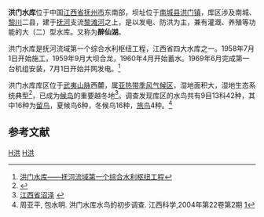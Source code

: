 {{Infobox Reservoir | 
|name                     = 洪门水库
|nickname                 = 醉仙湖
|image                    = 
|image_caption            = 
|map                      = 
|map_caption              = 
|pushpin_map              = China Jiangxi
|pushpin_map_caption      = 洪门水库在中国的位置
|code                     = BFH11001381
|class                    = 大（一）型[[水库|水库]]
|location_of_reservoir    = [[江西省|江西省]][[抚州市|抚州市]][[南城县|南城县]]、[[黎川县|黎川县]]
|location_of_dam          = 南城县[[洪门镇_(南城县)|洪门镇]]
|inflow                   = [[黎滩河|黎滩河]]、[[龙安河|龙安河]]、[[资福河|资福河]]
|outflow                  = 黎滩河
|catchment_area           = 2376
|reservoir_area           = 69.58
|mean_depth               = 7.79
|maximum_depth            = 
|elevation_of_water       = 100.2
|water_quality            = Ⅲ类
|maximum_storage_capacity = 12.16亿
|normal_storage_capacity  = 5.418亿
|dead_storage_capacity    = 1.68亿
|type_of_dam              = 粘土心墙风化土坝壳料土坝
|elevation_of_dam         = 107.5
|height_of_dam            = 38.7
|length_of_dam            = 261
|width_of_dam             = 5
|installed_capacity       = 5×8400千瓦
|start                    = 1958年7月1日
|complete                 = 1969年6月
|cost                     = 7185万元
|emigrate                 = 26905人
|latd              = 27
|latm              = 29
|lats              = 17
|latNS             = N
|longd             = 116
|longm             = 43
|longs             = 08
|longEW            = E
|website           = 
|footnotes         = 资料来源：<ref>[http://www.fzsz168.com/showszyj.asp?cat_id=44&art_id=485 抚州史志网]{{dead link|date=2018年3月 |bot=InternetArchiveBot |fix-attempted=yes }}</ref><ref>http://www.jxsl.gov.cn/upload//20090429040716281.doc{{dead link|date=2018年1月 |bot=InternetArchiveBot |fix-attempted=yes }}</ref><ref>{{cite journal |title=洪门水电站主坝坝基F11断层运行性态分析和评价 |author=郭文泉，江桂荣 |journal=大坝与安全 |year=2008 |volume= |issue=2 |url=http://www.cqvip.com/qk/90668x/2008002/27562579.html }}</ref>
}}
<mapframe latitude="27.4472" longitude="116.7865" zoom="11" width="280" height="300" align="right" />
'''洪门水库'''位于中国[[江西省|江西省]][[抚州市|抚州市]]东南部，坝址位于[[南城县|南城县]][[洪门镇_(南城县)|洪门镇]]，库区涉及南城、[[黎川|黎川]]二县，建于[[抚河|抚河]]支流[[黎滩河|黎滩河]]之上，是以发电、防洪为主，兼有灌溉、养殖等功能的大（二）型水库。又称为'''醉仙湖'''。

洪门水库是抚河流域第一个综合水利枢纽工程，江西省四大水库之一。1958年7月1日开始施工，1959年9月大坝合龙，1960年4月开始蓄水。1969年6月完成第一台机组安装，7月1日开始并网发电。<ref>[http://www.fzsz168.com/showszyj.asp?cat_id=44&art_id=485 洪门水库——抚河流域第一个综合水利枢纽工程]{{dead link|date=2018年3月 |bot=InternetArchiveBot |fix-attempted=yes }}</ref>

洪门水库库区位于[[武夷山脉|武夷山脉]]西麓，属[[亚热带|亚热带]][[季风气候区|季风气候区]]，湿地面积大，湿地生态系统典型<ref>{{cite journal |title=江西洪门水库周边湿地蜘蛛资源的调查 |author=陈连水，袁凤辉，饶军 |journal=江西植保 |year=2005 |volume=28 |issue=4 |pages= 145-148页|url=http://www.cqvip.com/qk/83209x/2005004/20634568.html }}</ref>，已成为[[候鸟|候鸟]]的重要越冬地<ref>[http://www.marsh.csdb.cn/survey/jiangxi.htm 江西省沼泽] {{webarchive|url=https://web.archive.org/web/20070629190959/http://www.marsh.csdb.cn/survey/jiangxi.htm |date=2007-06-29 }}</ref>。调查发现库区的水鸟共有9目13科42种，其中16种为[[留鸟|留鸟]]，夏候鸟6种，冬候鸟16种，[[旅鸟|旅鸟]]4种。<ref>周亚平, 包水明. 洪门水库水鸟的初步调查. 江西科学,2004年第22卷第2期 [http://www.cqvip.com/qk/91365X/200402/9959769.html]</ref>


==参考文献==
{{reflist}}

[[Category:南城县|H洪]]
[[Category:抚州水库|H洪]]